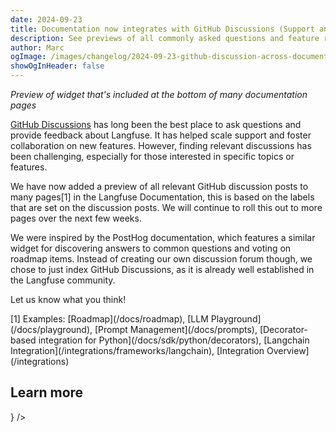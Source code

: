 ```yaml
---
date: 2024-09-23
title: Documentation now integrates with GitHub Discussions (Support and Feature Requests)
description: See previews of all commonly asked questions and feature requests for each page across the Langfuse documentation.
author: Marc
ogImage: /images/changelog/2024-09-23-github-discussion-across-documentation.jpg
showOgInHeader: false
---
```



<ChangelogHeader />

_Preview of widget that's included at the bottom of many documentation pages_

<div className="p-2 rounded mt-2 mb-12 bg-gradient-to-tr from-green-300 via-blue-500 to-purple-600">
  <GhDiscussionsPreview className="mt-0 w-full bg-background p-4 rounded" />
</div>

[GitHub Discussions](https://github.com/orgs/langfuse/discussions) has long been the best place to ask questions and provide feedback about Langfuse. It has helped scale support and foster collaboration on new features. However, finding relevant discussions has been challenging, especially for those interested in specific topics or features.

We have now added a preview of all relevant GitHub discussion posts to many pages[1] in the Langfuse Documentation, this is based on the labels that are set on the discussion posts. We will continue to roll this out to more pages over the next few weeks.

We were inspired by the PostHog documentation, which features a similar widget for discovering answers to common questions and voting on roadmap items. Instead of creating our own discussion forum though, we chose to just index GitHub Discussions, as it is already well established in the Langfuse community.

Let us know what you think!

<div className="text-xs pt-4 mt-8 border-t">
  [1] Examples: [Roadmap](/docs/roadmap), [LLM Playground](/docs/playground),
  [Prompt Management](/docs/prompts), [Decorator-based integration for
  Python](/docs/sdk/python/decorators), [Langchain
  Integration](/integrations/frameworks/langchain), [Integration
  Overview](/integrations)
</div>

## Learn more


<Cards num={1}>
  <Card title="Documentation" href="/docs" icon={<BookOpen />} />
</Cards>
